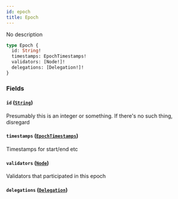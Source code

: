 ```yaml
---
id: epoch
title: Epoch
---
```



No description

```graphql
type Epoch {
  id: String!
  timestamps: EpochTimestamps!
  validators: [Node!]!
  delegations: [Delegation!]!
}
```


### Fields

#### `id` ([`String`](/docs/mainnet/graphql/scalars/string))

Presumably this is an integer or something. If there's no such thing, disregard


#### `timestamps` ([`EpochTimestamps`](/docs/mainnet/graphql/objects/epoch-timestamps))

Timestamps for start/end etc


#### `validators` ([`Node`](/docs/mainnet/graphql/objects/node))

Validators that participated in this epoch


#### `delegations` ([`Delegation`](/docs/mainnet/graphql/objects/delegation))







